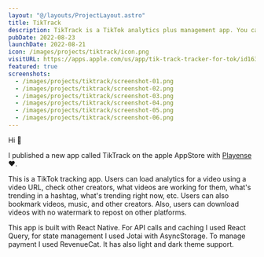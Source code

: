 ```yaml
---
layout: "@/layouts/ProjectLayout.astro"
title: TikTrack
description: TikTrack is a TikTok analytics plus management app. You can see video performance, save and bookmark videos, profiles, and musics. User can search for tags and see which types of videos are trending for that tag and much more.
pubDate: 2022-08-23
launchDate: 2022-08-21
icon: /images/projects/tiktrack/icon.png
visitURL: https://apps.apple.com/us/app/tik-track-tracker-for-tok/id1633691441
featured: true
screenshots:
  - /images/projects/tiktrack/screenshot-01.png
  - /images/projects/tiktrack/screenshot-02.png
  - /images/projects/tiktrack/screenshot-03.png
  - /images/projects/tiktrack/screenshot-04.png
  - /images/projects/tiktrack/screenshot-05.png
  - /images/projects/tiktrack/screenshot-06.png
---
```


Hi 👋

I published a new app called TikTrack on the apple AppStore with [Playense](https://playense.com) ❤️.

This is a TikTok tracking app. Users can load analytics for a video using a video URL, check other creators, what videos are working for them, what's trending in a hashtag, what's trending right now, etc. Users can also bookmark videos, music, and other creators. Also, users can download videos with no watermark to repost on other platforms.

This app is built with React Native. For API calls and caching I used React Query, for state management I used Jotai with AsyncStorage. To manage payment I used RevenueCat. It has also light and dark theme support.

